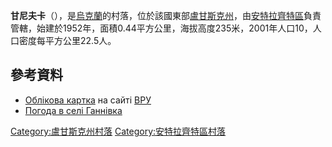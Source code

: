 {{coord|48|22|37|N|38|52|49|E|scale:100000|display=title}}

'''甘尼夫卡'''（{{lang-uk|Ганнівка}}），是[[烏克蘭|烏克蘭]]的村落，位於該國東部[[盧甘斯克州|盧甘斯克州]]，由[[安特拉齊特區|安特拉齊特區]]負責管轄，始建於1952年，面積0.44平方公里，海拔高度235米，2001年人口10，人口密度每平方公里22.5人。

==參考資料==
* [http://w1.c1.rada.gov.ua/pls/z7503/A005?rdat1=01.05.2014&rf7571=17856 Облікова картка] на сайті [[ВРУ|ВРУ]]
* [http://weather.in.ua/ua/lyganskaja/4913 Погода в селі Ганнівка]

{{DEFAULTSORT:Ганнівка}}
[[Category:盧甘斯克州村落|Category:盧甘斯克州村落]]
[[Category:安特拉齊特區村落|Category:安特拉齊特區村落]]


{{Luhansk-geo-stub}}